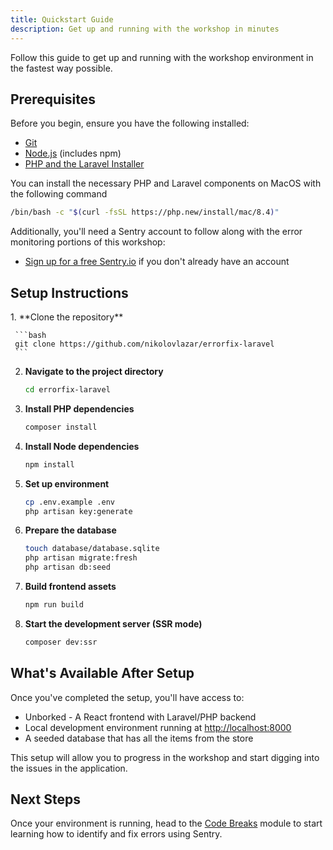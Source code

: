 ```yaml
---
title: Quickstart Guide
description: Get up and running with the workshop in minutes
---
```



Follow this guide to get up and running with the workshop environment in the fastest way possible.
## Prerequisites

Before you begin, ensure you have the following installed:

- [Git](https://git-scm.com/downloads)
- [Node.js](https://nodejs.org/) (includes npm)
- [PHP and the Laravel Installer](https://laravel.com/docs/12.x/installation#installing-php)

You can install the necessary PHP and Laravel components on MacOS with the following command

```bash
/bin/bash -c "$(curl -fsSL https://php.new/install/mac/8.4)"
```

Additionally, you'll need a Sentry account to follow along with the error monitoring portions of this workshop:
- [Sign up for a free Sentry.io](https://sentry.io/signup/) if you don't already have an account

## Setup Instructions

<Steps>
  1. **Clone the repository**

     ```bash
     git clone https://github.com/nikolovlazar/errorfix-laravel
     ```

  2. **Navigate to the project directory**

     ```bash
     cd errorfix-laravel
     ```

  3. **Install PHP dependencies**

     ```bash
     composer install
     ```

  4. **Install Node dependencies**

     ```bash
     npm install
     ```

  5. **Set up environment**

     ```bash
     cp .env.example .env
     php artisan key:generate
     ```

  6. **Prepare the database**

     ```bash
     touch database/database.sqlite
     php artisan migrate:fresh
     php artisan db:seed
     ```

  7. **Build frontend assets**

     ```bash
     npm run build
     ```

  8. **Start the development server (SSR mode)**

     ```bash
     composer dev:ssr
     ```
</Steps>

## What's Available After Setup

Once you've completed the setup, you'll have access to:

- Unborked - A React frontend with Laravel/PHP backend
- Local development environment running at [http://localhost:8000](http://localhost:8000)
- A seeded database that has all the items from the store

This setup will allow you to progress in the workshop and start digging into the issues in the application.

## Next Steps

Once your environment is running, head to the [Code Breaks](/code-breaks/) module to start learning how to identify and fix errors using Sentry.